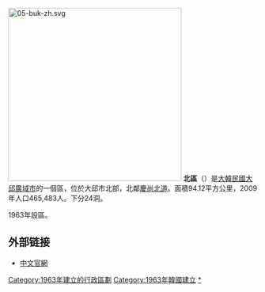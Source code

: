 {{about|韓國大邱的行政區|其他國家或地區的行政區劃|北區}}
{{Infobox settlement
| name                    = 北區
| native_name_lang        = 韓語
| translit_lang1          = [[韓語|韓語]] 
| settlement_type         = [[韩国行政区划|自治區]]
| translit_lang1_type1    = [[諺文|諺文]]
| translit_lang1_info1    = 북구
| translit_lang1_type2    = [[朝鮮漢字|漢字]]
| translit_lang1_info2    = 北區
| translit_lang1_type3    = {{nowrap|[[文化观光部2000年式|文化观光部2000年式]]}}
| translit_lang1_info3    = Buk-gu
| translit_lang1_type4    = {{nowrap|[[马科恩-赖肖尔表记法|马科恩-赖肖尔表记法]]}}
| translit_lang1_info4    = Puk-gu
| image_skyline           = Geumho River and DTRO line 3 20161008 131932.jpg
| image_caption           = 行駛於琴湖江上的3號線單軌列車
| image_flag              = Flag of Bukgu, Daegu.svg
| image_map               = Buk-gu DAEGU.PNG
| map_caption             = 北區在大邱廣域市的位置
| subdivision_type        = 國家
| subdivision_name        = {{ROK}}
| subdivision_type1       = [[朝鮮地區|地區]]
| subdivision_name1       = [[嶺南地方|嶺南地方]]
| subdivision_type2       = 省級行政區
| subdivision_name2       = [[大邱廣域市|大邱廣域市]]
| parts_type              = 行政區劃
| parts                   = 23[[行政洞|行政洞]]、31[[法定洞|法定洞]]
| area_total_km2          = 94.08
| population_total        = 437,008
| population_density_km2  = auto
| population_as_of        = 2021年
| leader_title            = 區廳長
| leader_name			  = {{link-ko|裴珖植|배광식}}
| leader_party            = {{PPP}}
| leader_title1           = 國會議員
| leader_name1			  = {{ubl|甲：[[梁琴喜|梁琴喜]]{{small|（{{PPP}}）}}|乙：[[金承洙_(1965年)|金承洙]]{{small|（{{PPP}}）}}}}
| blank1_name             = 區樹
| blank1_info             = [[銀杏|銀杏]]
| blank2_name             = 區花
| blank2_info             = {{link-ko|朝鮮連翹|개나리}}
| blank3_name             = 區鳥
| blank3_info             = [[鴟鴞|鴟鴞]]
| website                 = {{url|http://www.buk.daegu.kr/}}
}}
[[File:05-buk-zh.svg|350px]]
'''北區'''（{{kor|諺=북구|漢=北區|羅=Buk gu|f=y}}）是[[大韓民國|大韓民國]][[大邱廣域市|大邱廣域市]]的一個區，位於大邱市北部，北鄰[[慶尚北道|慶尚北道]]。面積94.12平方公里，2009年人口465,483人。下分24洞。

1963年設區。

==外部链接==
* [https://web.archive.org/web/20120512211507/http://chi.buk.daegu.kr/html/main.html 中文官網]

{{大邱廣域市行政區劃}}

{{DEFAULTSORT:Buk-gu}}
[[Category:1963年建立的行政區劃|Category:1963年建立的行政區劃]]
[[Category:1963年韓國建立|Category:1963年韓國建立]]
[[Category:北區_(大邱廣域市)|*]]